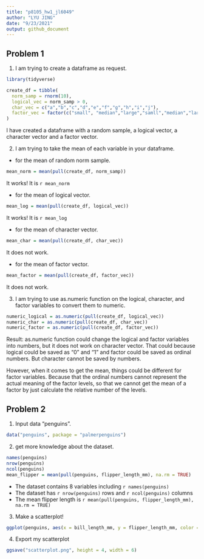 ```yaml
---
title: "p8105_hw1_jl6049"
author: "LYU JING"
date: "9/23/2021"
output: github_document
---
```



## Problem 1

1. I am trying to create a dataframe as request.

```r
library(tidyverse)
```

```r
create_df = tibble(
  norm_samp = rnorm(10),
  logical_vec = norm_samp > 0,
  char_vec = c("a","b","c","d","e","f","g","h","i","j"),
  factor_vec = factor(c("small", "median","large","samll","median","large","samll","median","large", "samll"))
)
```

I have created a dataframe with a random sample, a logical vector, a character vector and a factor vector.


2. I am trying to take the mean of each variable in your dataframe.

- for the mean of random norm sample.
```r
mean_norm = mean(pull(create_df, norm_samp))
```

It works! It is `r mean_norm`

- for the mean of logical vector.
```r
mean_log = mean(pull(create_df, logical_vec))
```

It works! It is `r mean_log`

- for the mean of character vector.
```r
mean_char = mean(pull(create_df, char_vec))
```

It does not work.

- for the mean of factor vector.
```r
mean_factor = mean(pull(create_df, factor_vec))
```

It does not work.


3. I am trying to use as.numeric function on the logical, character, and factor variables to convert them to numeric.
```r
numeric_logical = as.numeric(pull(create_df, logical_vec))
numeric_char = as.numeric(pull(create_df, char_vec))
numeric_factor = as.numeric(pull(create_df, factor_vec))
```

Result: as.numeric function could change the logical and factor variables into numbers, but it does not work on character vector.
That could because logical could be saved as "0" and "1" and factor could be saved as ordinal numbers. But character cannot be saved by numbers.

However, when it comes to get the mean, things could be different for factor variables. Because that the ordinal numbers cannot represent the actual meaning of the factor levels, so that we cannot get the mean of a factor by just calculate the relative number of the levels.



## Problem 2

1. Input data "penguins".
```r
data("penguins", package = "palmerpenguins")
```

2. get more knowledge about the dataset.
```r
names(penguins)
nrow(penguins)
ncol(penguins)
mean_flipper = mean(pull(penguins, flipper_length_mm), na.rm = TRUE)
```

- The dataset contains 8 variables including `r names(penguins)`
- The dataset has `r nrow(penguins)` rows and `r ncol(penguins)` columns
- The mean flipper length is `r mean(pull(penguins, flipper_length_mm), na.rm = TRUE)`

3. Make a scatterplot!
```r
ggplot(penguins, aes(x = bill_length_mm, y = flipper_length_mm, color = species)) + geom_point() + labs(x = "Bill Length (mm)" , y = "Flipper Length (mm)")
```

4. Export my scatterplot
```r
ggsave("scatterplot.png", height = 4, width = 6)
```




